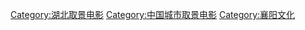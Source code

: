 [[Category:湖北取景电影|Category:湖北取景电影]]
[[Category:中国城市取景电影|Category:中国城市取景电影]]
[[Category:襄阳文化|Category:襄阳文化]]